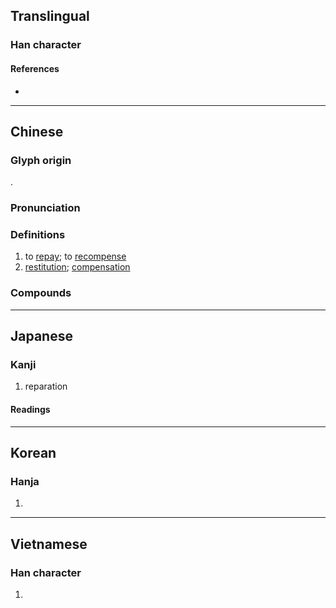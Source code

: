 {{character info/new}}
{{also|偿}}
==Translingual==

===Han character===
{{Han char|rn=9|rad=人|as=15|sn=17|four=29286|canj=OFBC|ids=⿰亻賞}}

====References====
* {{Han ref|kx=0120.120|dkj=01245|dj=0254.100|hdz=10234.020|uh=511F|ud=20767|bh=C076|bd=49270}}

----

==Chinese==
{{zh-forms|s=偿}}

===Glyph origin===
{{Han etym}}
{{Han compound|人|alt1=亻|賞|ls=psc|c1=s|c2=p}}.

===Pronunciation===
{{zh-pron
|m=cháng
|c=soeng4
|h=pfs=
|md=
|mn=qz,tw,xm:siông/zz:siâng/qz,tw,xm:sióng
|mn_note=siông/siâng - literary; sióng - vernacular (俗)
|w=
|mc=y
|oc=y
|cat=v,n
}}

===Definitions===
{{zh-hanzi}}

# to [[repay]]; to [[recompense]]
# [[restitution]]; [[compensation]]

===Compounds===
{{zh-der|償得夙願|償付|償補|代償|得不償失|一償宿願|夙願以償|取償|償責|國際索償|得償所願|保險賠償|償願|償命|如願以償|以血償血|報償|償還|償債|國家賠償|殺人償命|抵償|法償貨幣|無償|清償|損害賠償|求償|有償契約|無償契約|有償行為|賠償醫學|補償|難償所願|賠償|補償財政|補償教育|補償支付|補償作用|補償費}}

----

==Japanese==

===Kanji===
{{ja-kanji|grade=c|rs=人15}}

# reparation

====Readings====
{{ja-readings
|goon=じょう<じやう
|kanon=しょう<しやう
|kun=つぐな-う<つぐな-ふ, つぐな-い<つぐな-ひ
}}

----

==Korean==

===Hanja===
{{ko-hanja|hangeul=상|rv=sang|mr=sang}}

# {{defn|lang=ko|sort=人15}}

----

==Vietnamese==

===Han character===
{{vi-hantu|thường|rs=人15}}

# {{defn|lang=vi}}
